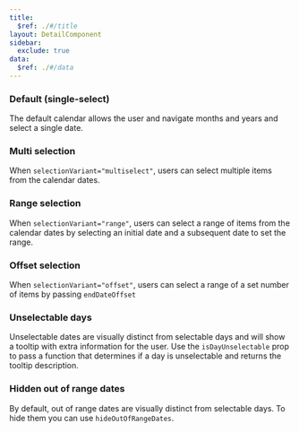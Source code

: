 ```yaml
---
title:
  $ref: ./#/title
layout: DetailComponent
sidebar:
  exclude: true
data:
  $ref: ./#/data
---
```


<LivePreviewControls>
<LivePreview componentName="calendar" exampleName="Default">

### Default (single-select)

The default calendar allows the user and navigate months and years and select a single date.

</LivePreview>

<LivePreview componentName="calendar" displayName="Multi selection" exampleName="MultiSelection">

### Multi selection

When `selectionVariant="multiselect"`, users can select multiple items from the calendar dates.

</LivePreview>
  
<LivePreview componentName="calendar" displayName="Range selection" exampleName="RangeSelection">

### Range selection

When `selectionVariant="range"`, users can select a range of items from the calendar dates by selecting an initial date and a subsequent date to set the range.

</LivePreview>
  
<LivePreview componentName="calendar" displayName="Offset selection" exampleName="OffsetSelection">

### Offset selection

When `selectionVariant="offset"`, users can select a range of a set number of items by passing `endDateOffset`

</LivePreview>
  
<LivePreview componentName="calendar" displayName="Unselectable dates" exampleName="UnselectableDates">

### Unselectable days

Unselectable dates are visually distinct from selectable days and will show a tooltip with extra information for the user.
Use the `isDayUnselectable` prop to pass a function that determines if a day is unselectable and returns the tooltip description.

</LivePreview>

<LivePreview componentName="calendar" displayName="Hidden out of range dates" exampleName="HiddenOutOfRangeDates">

### Hidden out of range dates

By default, out of range dates are visually distinct from selectable days. To hide them you can use `hideOutOfRangeDates`.

</LivePreview>

</LivePreviewControls>
